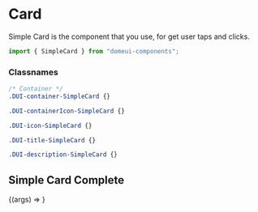 
<Meta title="Components/Cells/SimpleCard" component={SimpleCard} />

# Card

Simple Card is the component that you use, for get user taps and clicks.

```js
import { SimpleCard } from "domeui-components";
```

### Classnames

```css
/* Container */
.DUI-container-SimpleCard {}

.DUI-containerIcon-SimpleCard {}

.DUI-icon-SimpleCard {}

.DUI-title-SimpleCard {}

.DUI-description-SimpleCard {}
```

<ArgsTable of={SimpleCard} />

## Simple Card Complete

<Canvas>
  <Story
    name="Complete Simple Card"
    args={{
      ...SimpleCard.defaultProps,
      title: "Lorem ipsum dolor sdfghgg",
      description: "Lorem ipsum dolor sit amet, consectetur adipiscing elit"
    }}
  >
    {(args) => <SimpleCard {...args} />}
  </Story>
</Canvas>